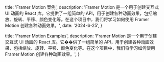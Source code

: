   title: 'Framer Motion 案例',
  description:
    'Framer Motion 是一个用于创建交互式 UI 动画的 React 库。它提供了一组简单的 API，用于创建各种动画效果，包括缩放、旋转、平移、颜色变化等。在这个项目中，我们将学习如何使用 Framer Motion 创建各种动画效果。',
  date: '2024-6-25',
}

  title: 'Framer Motion Examples',
  description:
    'Framer Motion 是一个用于创建交互式 UI 动画的 React 库。它��供了一组简单的 API，用于创建各种动画效果，包括缩放、旋转、平移、颜色变化等。在这个项目中，我们将学习如何使用 Framer Motion 创建各种动画效果。',
}


<CodePreview path="framer-motion/collapsible-menu" />
